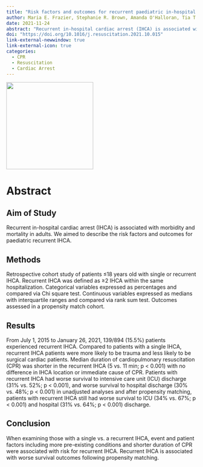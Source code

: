 ```yaml
---
title: "Risk factors and outcomes for recurrent paediatric in-hospital cardiac arrest: Retrospective multicenter cohort study"
author: Maria E. Frazier, Stephanie R. Brown, Amanda O'Halloran, Tia T. Raymond, Richard Hanna, Dana E. Niles, Monica Kleinman, Robert M. Sutton, Joan Roberts, Ken Tegtmeyer, Heather A.Wolfe, Vinay M. Nadkarni, Maya Dewan
date: 2021-11-24
abstract: "Recurrent in-hospital cardiac arrest (IHCA) is associated with morbidity and mortality in adults. We aimed to describe the risk factors and outcomes for paediatric recurrent IHCA."
doi: "https://doi.org/10.1016/j.resuscitation.2021.10.015"
link-external-newwindow: true
link-external-icon: true
categories:
  - CPR
  - Resuscitation
  - Cardiac Arrest
---
```


![](images/resuscitation/resuscitation_logo.png){fig-align="center" width="230"}

# Abstract

## Aim of Study

Recurrent in-hospital cardiac arrest (IHCA) is associated with morbidity and mortality in adults. We aimed to describe the risk factors and outcomes for paediatric recurrent IHCA.

## Methods

Retrospective cohort study of patients ≤18 years old with single or recurrent IHCA. Recurrent IHCA was defined as ≥2 IHCA within the same hospitalization. Categorical variables expressed as percentages and compared via Chi square test. Continuous variables expressed as medians with interquartile ranges and compared via rank sum test. Outcomes assessed in a propensity match cohort.

## Results

From July 1, 2015 to January 26, 2021, 139/894 (15.5%) patients experienced recurrent IHCA. Compared to patients with a single IHCA, recurrent IHCA patients were more likely to be trauma and less likely to be surgical cardiac patients. Median duration of cardiopulmonary resuscitation (CPR) was shorter in the recurrent IHCA (5 vs. 11 min; p \< 0.001) with no difference in IHCA location or immediate cause of CPR. Patients with recurrent IHCA had worse survival to intensive care unit (ICU) discharge (31% vs. 52%; p \< 0.001), and worse survival to hospital discharge (30% vs. 48%; p \< 0.001) in unadjusted analyses and after propensity matching, patients with recurrent IHCA still had worse survival to ICU (34% vs. 67%; p \< 0.001) and hospital (31% vs. 64%; p \< 0.001) discharge.

## Conclusion

When examining those with a single vs. a recurrent IHCA, event and patient factors including more pre-existing conditions and shorter duration of CPR were associated with risk for recurrent IHCA. Recurrent IHCA is associated with worse survival outcomes following propensity matching.
